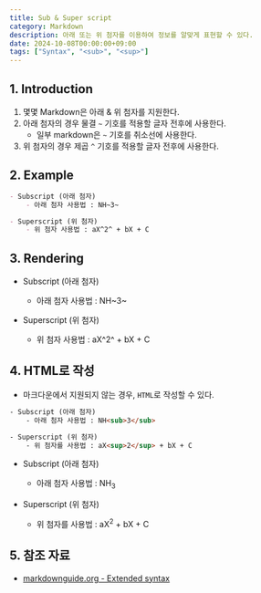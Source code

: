 ```yaml
---
title: Sub & Super script
category: Markdown
description: 아래 또는 위 첨자를 이용하여 정보를 알맞게 표현할 수 있다.
date: 2024-10-08T00:00:00+09:00
tags: ["Syntax", "<sub>", "<sup>"]
---
```


## 1. Introduction

1. 몇몇 Markdown은 아래 & 위 첨자를 지원한다.
2. 아래 첨자의 경우 물결 `~` 기호를 적용할 글자 전후에 사용한다.
    - 일부 markdown은 `~` 기호를 취소선에 사용한다.
3. 위 첨자의 경우 제곱 `^` 기호를 적용할 글자 전후에 사용한다.

## 2. Example

```md title="Markdown"
- Subscript (아래 첨자)
    - 아래 첨자 사용법 : NH~3~

- Superscript (위 첨자)
    - 위 첨자 사용법 : aX^2^ + bX + C
```

## 3. Rendering

- Subscript (아래 첨자)
    - 아래 첨자 사용법 : NH~3~

- Superscript (위 첨자)
    - 위 첨자 사용법 : aX^2^ + bX + C

## 4. HTML로 작성

- 마크다운에서 지원되지 않는 경우, `HTML`로 작성할 수 있다.

```html title="HTML"
- Subscript (아래 첨자)
    - 아래 첨자 사용법 : NH<sub>3</sub>

- Superscript (위 첨자)
    - 위 첨자를 사용법 : aX<sup>2</sup> + bX + C
```

- Subscript (아래 첨자)
    - 아래 첨자 사용법 : NH<sub>3</sub>

- Superscript (위 첨자)
    - 위 첨자를 사용법 : aX<sup>2</sup> + bX + C

## 5. 참조 자료

- [markdownguide.org - Extended syntax](https://www.markdownguide.org/extended-syntax/#subscript "Extended syntax overview")